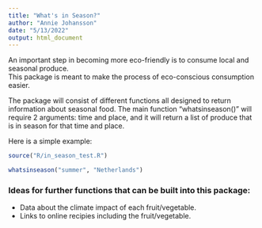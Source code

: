 ```yaml
---
title: "What's in Season?"
author: "Annie Johansson"
date: "5/13/2022"
output: html_document
---
```


An important step in becoming more eco-friendly is to consume local and seasonal produce.  
This package is meant to make the process of eco-conscious consumption easier.  
  
The package will consist of different functions all designed to return information about seasonal food. The main function "whatsinseason()" will require 2 arguments: time and place, and it will return a list of produce that is in season for that time and place. 

Here is a simple example: 
```r
source("R/in_season_test.R")
```

```r
whatsinseason("summer", "Netherlands")
```

### Ideas for further functions that can be built into this package:  
  
* Data about the climate impact of each fruit/vegetable.  
* Links to online recipies including the fruit/vegetable.  


